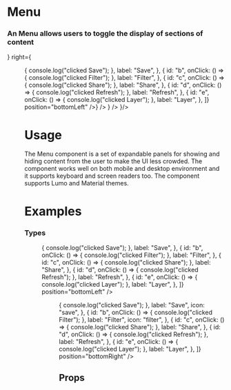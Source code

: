 
<Meta title="Blocks|Menu" component={Menu} />

# Menu

### An Menu allows users to toggle the display of sections of content

<Preview withToolbar>
  <Story name="Standard">
  <Card>
  <Bar padding="2x" 
  left = {<Title size="3xl" text="202 Pacific Coast Hwy, Malibu, CA"/>}
  right={
     <Menu  visible 
     data={[
  {
    id: "a",
    onClick: () => {
      console.log("clicked Save");
    },
    label: "Save",
  },
  {
    id: "b",
    onClick: () => {
      console.log("clicked Filter");
    },
    label: "Filter",
  },
  {
    id: "c",
    onClick: () => {
      console.log("clicked Share");
    },
    label: "Share",
  },
  {
    id: "d",
    onClick: () => {
      console.log("clicked Refresh");
    },
    label: "Refresh",
  },
  {
    id: "e",
    onClick: () => {
      console.log("clicked Layer");
    },
    label: "Layer",
  },
]}
 position="bottomLeft" />}
 />
 <Bar padding="2x" 
 left={
   <Text size="lg" 
   text="Live the California dream at this modern paradise right on the beach in Malibu. Whether it's your escape from the city or new full time residence; nothing beats waking up to the sound of waves and having coffee on the sun drenched deck with dolphins swimming by in the morning. Located just minutes away from Santa Monica and walking distance to Malibu's hottest restaurant Moonshadows. Recently renovated with hard wood floors throughout, Poliform Italian kitchen cabinets, Caesar stone counter tops, top of the line Miele appliances, Gaggeneau wine cellar, Bosch washer/dryer, new plumbing and electrical and outdoor heat lamps over the Trex wood deck for late night stargazing with your significant other. It's time to buy that stand up paddleboard, get back in tune with nature and start living your Malibu dream now. This is the best deal under $4 million on the beach."
   />
   } />
 <Bar padding="2x" left= { <Button label="View Details"/>}/>
 </Card>
  </Story>
</Preview>

# Usage

The Menu component is a set of expandable panels for showing and hiding content from the user to make the UI less crowded. The component works well on both mobile and desktop environment and it supports keyboard and screen readers too. The component supports Lumo and Material themes.

# Examples

### Types

<Preview>
  <Story name="Types">
   <Grid columns="3">
        <Card><Menu  visible data={[
  {
    id: "a",
    onClick: () => {
      console.log("clicked Save");
    },
    label: "Save",
  },
  {
    id: "b",
    onClick: () => {
      console.log("clicked Filter");
    },
    label: "Filter",
  },
  {
    id: "c",
    onClick: () => {
      console.log("clicked Share");
    },
    label: "Share",
  },
  {
    id: "d",
    onClick: () => {
      console.log("clicked Refresh");
    },
    label: "Refresh",
  },
  {
    id: "e",
    onClick: () => {
      console.log("clicked Layer");
    },
    label: "Layer",
  },
]}
 position="bottomLeft" />
 </Card>
 <Card>
 <Menu  visible data={[
  {
    id: "a",
    onClick: () => {
      console.log("clicked Save");
    },
    label: "Save",
    icon: "save",
  },
  {
    id: "b",
    onClick: () => {
      console.log("clicked Filter");
    },
    label: "Filter",
    icon: "filter",
  },
  {
    id: "c",
    onClick: () => {
      console.log("clicked Share");
    },
    label: "Share",
  },
  {
    id: "d",
    onClick: () => {
      console.log("clicked Refresh");
    },
    label: "Refresh",
  },
  {
    id: "e",
    onClick: () => {
      console.log("clicked Layer");
    },
    label: "Layer",
  },
]}
 position="bottomRight" />
 </Card>
      </Grid>
  </Story>
</Preview>




## Props

<Props of={Menu} />